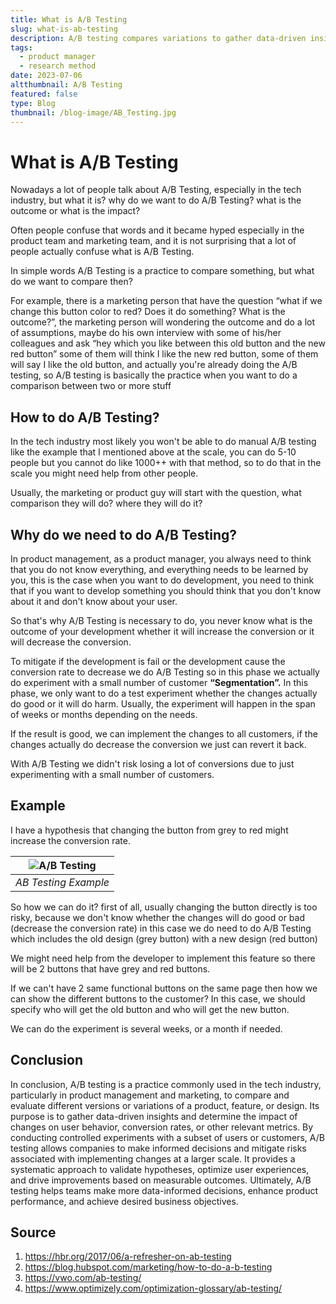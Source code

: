 ```yaml
---
title: What is A/B Testing
slug: what-is-ab-testing
description: A/B testing compares variations to gather data-driven insights, mitigate risks, and make informed decisions for enhancing product performance.
tags:
  - product manager
  - research method
date: 2023-07-06
altthumbnail: A/B Testing
featured: false
type: Blog
thumbnail: /blog-image/AB_Testing.jpg
---
```

# What is A/B Testing

Nowadays a lot of people talk about A/B Testing, especially in the tech industry, but what it is? why do we want to do A/B Testing? what is the outcome or what is the impact?

Often people confuse that words and it became hyped especially in the product team and marketing team, and it is not surprising that a lot of people actually confuse what is A/B Testing. 

In simple words A/B Testing is a practice to compare something, but what do we want to compare then?

For example, there is a marketing person that have the question “what if we change this button color to red? Does it do something? What is the outcome?”, the marketing person will wondering the outcome and do a lot of assumptions, maybe do his own interview with some of his/her colleagues and ask “hey which you like between this old button and the new red button” some of them will think I like the new red button, some of them will say I like the old button, and actually you're already doing the A/B testing, so A/B testing is basically the practice when you want to do a comparison between two or more stuff

## How to do A/B Testing?

In the tech industry most likely you won't be able to do manual A/B testing like the example that I mentioned above at the scale, you can do 5-10 people but you cannot do like 1000++ with that method, so to do that in the scale you might need help from other people.

Usually, the marketing or product guy will start with the question, what comparison they will do? where they will do it?

## Why do we need to do A/B Testing?

In product management, as a product manager, you always need to think that you do not know everything, and everything needs to be learned by you, this is the case when you want to do development, you need to think that if you want to develop something you should think that you don't know about it and don't know about your user.

So that's why A/B Testing is necessary to do, you never know what is the outcome of your development whether it will increase the conversion or it will decrease the conversion.

To mitigate if the development is fail or the development cause the conversion rate to decrease we do A/B Testing so in this phase we actually do experiment with a small number of customer **“Segmentation”.** In this phase, we only want to do a test experiment whether the changes actually do good or it will do harm. Usually, the experiment will happen in the span of weeks or months depending on the needs.

If the result is good, we can implement the changes to all customers, if the changes actually do decrease the conversion we just can revert it back.

With A/B Testing we didn't risk losing a lot of conversions due to just experimenting with a small number of customers.

## Example

I have a hypothesis that changing the button from grey to red might increase the conversion rate.

| ![A/B Testing](/blog-image/AB_Testing.jpg) |
|:--:| 
| *AB Testing Example* |


So how we can do it? first of all, usually changing the button directly is too risky, because we don't know whether the changes will do good or bad (decrease the conversion rate) in this case we do need to do A/B Testing which includes the old design (grey button) with a new design (red button)

We might need help from the developer to implement this feature so there will be 2 buttons that have grey and red buttons.

If we can't have 2 same functional buttons on the same page then how we can show the different buttons to the customer? In this case, we should specify who will get the old button and who will get the new button.

We can do the experiment is several weeks, or a month if needed.

## Conclusion

In conclusion, A/B testing is a practice commonly used in the tech industry, particularly in product management and marketing, to compare and evaluate different versions or variations of a product, feature, or design. Its purpose is to gather data-driven insights and determine the impact of changes on user behavior, conversion rates, or other relevant metrics. By conducting controlled experiments with a subset of users or customers, A/B testing allows companies to make informed decisions and mitigate risks associated with implementing changes at a larger scale. It provides a systematic approach to validate hypotheses, optimize user experiences, and drive improvements based on measurable outcomes. Ultimately, A/B testing helps teams make more data-informed decisions, enhance product performance, and achieve desired business objectives.

## Source

1. https://hbr.org/2017/06/a-refresher-on-ab-testing
2. https://blog.hubspot.com/marketing/how-to-do-a-b-testing
3. https://vwo.com/ab-testing/
4. https://www.optimizely.com/optimization-glossary/ab-testing/